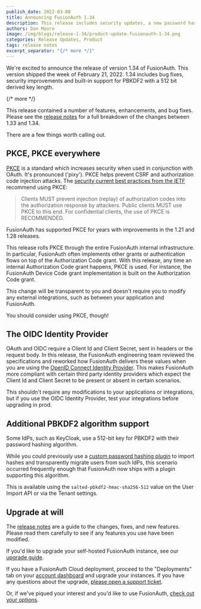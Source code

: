```yaml
---
publish_date: 2022-03-08 
title: Announcing FusionAuth 1.34
description: This release includes security updates, a new password hash plugin and more.
authors: Dan Moore
image: /img/blogs/release-1-34/product-update-fusionauth-1-34.png
categories: Release Updates, Product
tags: release notes
excerpt_separator: "{/* more */}"
---
```


We're excited to announce the release of version 1.34 of FusionAuth. This version shipped the week of February 21, 2022. 1.34 includes bug fixes, security improvements and built-in support for PBKDF2 with a 512 bit derived key length.

{/* more */}

This release contained a number of features, enhancements, and bug fixes. Please see the [release notes](/docs/v1/tech/release-notes#version-1-34-1) for a full breakdown of the changes between 1.33 and 1.34. 

There are a few things worth calling out.

## PKCE, PKCE everywhere

[PKCE](https://datatracker.ietf.org/doc/html/rfc7636) is a standard which increases security when used in conjunction with OAuth. It's pronounced ('pixy'). PKCE helps prevent CSRF and authorization code injection attacks. The [security current best practices from the IETF](https://datatracker.ietf.org/doc/html/draft-ietf-oauth-security-topics) recommend using PKCE:

> Clients MUST prevent injection (replay) of authorization codes into the authorization response by attackers.  Public clients MUST use PKCE to this end.  For confidential clients, the use of PKCE is RECOMMENDED.

FusionAuth has supported PKCE for years with improvements in the 1.21 and 1.28 releases.

This release rolls PKCE through the entire FusionAuth internal infrastructure. In particular, FusionAuth often implements other grants or authentication flows on top of the Authorization Code grant. With this release, any time an internal Authorization Code grant happens, PKCE is used. For instance, the FusionAuth Device Code grant implementation is built on the Authorization Code grant.

This change will be transparent to you and doesn't require you to modify any external integrations, such as between your application and FusionAuth.

You should consider using PKCE, though!

## The OIDC Identity Provider

OAuth and OIDC require a Client Id and Client Secret, sent in headers or the request body. In this release, the FusionAuth engineering team reviewed the specifications and reworked how FusionAuth delivers these values when you are using the [OpenID Connect Identity Provider](/docs/v1/tech/identity-providers/openid-connect/). This makes FusionAuth more compliant with certain third party identity providers which expect the Client Id and Client Secret to be present or absent in certain scenarios.

This shouldn't require any modifications to your applications or integrations, but if you use the OIDC Identity Provider, test your integrations before upgrading in prod.

## Additional PBKDF2 algorithm support

Some IdPs, such as KeyCloak, use a 512-bit key for PBKDF2 with their password hashing algorithm.

While you could previously use a [custom password hashing plugin](/docs/v1/tech/plugins/custom-password-hashing) to import hashes and transparently migrate users from such IdPs, this scenario occurred frequently enough that FusionAuth now ships with a plugin supporting this algorithm.

This is available using the `salted-pbkdf2-hmac-sha256-512` value on the User Import API or via the Tenant settings.

## Upgrade at will

The [release notes](/docs/v1/tech/release-notes#version-1-34-1) are a guide to the changes, fixes, and new features. Please read them carefully to see if any features you use have been modified.

If you'd like to upgrade your self-hosted FusionAuth instance, see our [upgrade guide](/docs/v1/tech/admin-guide/upgrade). 

If you have a FusionAuth Cloud deployment, proceed to the "Deployments" tab on your [account dashboard](https://account.fusionauth.io/account/deployment/) and upgrade your instances. If you have any questions about the upgrade, [please open a support ticket](https://account.fusionauth.io/account/support/).

Or, if we've piqued your interest and you'd like to use FusionAuth, [check out your options](/pricing).
